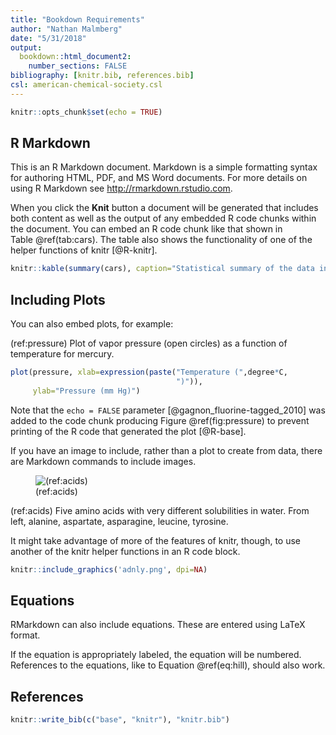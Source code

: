 ```yaml
---
title: "Bookdown Requirements"
author: "Nathan Malmberg"
date: "5/31/2018"
output: 
  bookdown::html_document2:
    number_sections: FALSE
bibliography: [knitr.bib, references.bib]
csl: american-chemical-society.csl
---
```


```r
knitr::opts_chunk$set(echo = TRUE)
```

## R Markdown

This is an R Markdown document. Markdown is a simple formatting syntax for authoring HTML, PDF, and MS Word documents. For more details on using R Markdown see <http://rmarkdown.rstudio.com>.

When you click the **Knit** button a document will be generated that includes both content as well as the output of any embedded R code chunks within the document. You can embed an R code chunk like that shown in Table\ \@ref(tab:cars). The table also shows the functionality of one of the helper functions of knitr [@R-knitr].

```r
knitr::kable(summary(cars), caption="Statistical summary of the data in the built-in data frame cars.")
```

## Including Plots

You can also embed plots, for example:

(ref:pressure) Plot of vapor pressure (open circles) as a function of temperature for mercury. 

```r
plot(pressure, xlab=expression(paste("Temperature (",degree*C,
                                     ")")),
     ylab="Pressure (mm Hg)")
```

Note that the `echo = FALSE` parameter [@gagnon_fluorine-tagged_2010] was added to the code chunk producing Figure \@ref(fig:pressure) to prevent printing of the R code that generated the plot [@R-base].

If you have an image to include, rather than a plot to create from data, there are Markdown commands to include images.

![(ref:acids)](adnly.png)

(ref:acids) Five amino acids with very different solubilities in water. From left, alanine, aspartate, asparagine, leucine, tyrosine.

It might take advantage of more of the features of knitr, though, to use another of the knitr helper functions in an R code block.
```r
knitr::include_graphics('adnly.png', dpi=NA)
```


## Equations

RMarkdown can also include equations. These are entered using LaTeX format.

\begin{equation}
  [P]_{bound}=\frac{[P]_{total}[L]^n}{[L]^n+[L]_{0.5}^n}
  (\#eq:hill)
\end{equation}

If the equation is appropriately labeled, the equation will be numbered. References to the equations, like to Equation \@ref(eq:hill), should also work.

## References

```r
knitr::write_bib(c("base", "knitr"), "knitr.bib")
```


